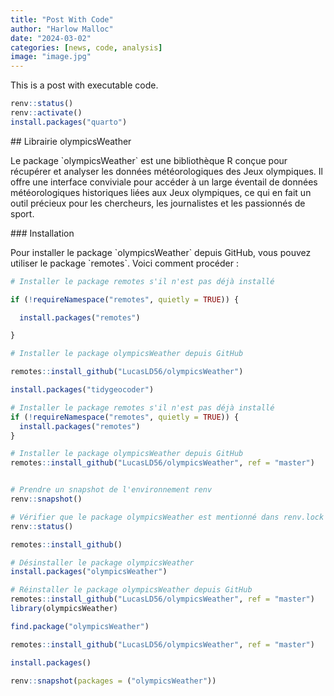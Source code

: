 ```yaml
---
title: "Post With Code"
author: "Harlow Malloc"
date: "2024-03-02"
categories: [news, code, analysis]
image: "image.jpg"
---
```


This is a post with executable code.

```r
renv::status()
renv::activate()
install.packages("quarto")

```

\## Librairie olympicsWeather

Le package \`olympicsWeather\` est une bibliothèque R conçue pour récupérer et analyser les données météorologiques des Jeux olympiques. Il offre une interface conviviale pour accéder à un large éventail de données météorologiques historiques liées aux Jeux olympiques, ce qui en fait un outil précieux pour les chercheurs, les journalistes et les passionnés de sport.

\### Installation

Pour installer le package \`olympicsWeather\` depuis GitHub, vous pouvez utiliser le package \`remotes\`. Voici comment procéder :

```r
# Installer le package remotes s'il n'est pas déjà installé

if (!requireNamespace("remotes", quietly = TRUE)) {

  install.packages("remotes")

}

# Installer le package olympicsWeather depuis GitHub

remotes::install_github("LucasLD56/olympicsWeather")
```

```r
install.packages("tidygeocoder")

# Installer le package remotes s'il n'est pas déjà installé
if (!requireNamespace("remotes", quietly = TRUE)) {
  install.packages("remotes")
}

# Installer le package olympicsWeather depuis GitHub
remotes::install_github("LucasLD56/olympicsWeather", ref = "master")


# Prendre un snapshot de l'environnement renv
renv::snapshot()

# Vérifier que le package olympicsWeather est mentionné dans renv.lock
renv::status()

```

```r
remotes::install_github()
```

```r
# Désinstaller le package olympicsWeather
install.packages("olympicsWeather")

# Réinstaller le package olympicsWeather depuis GitHub
remotes::install_github("LucasLD56/olympicsWeather", ref = "master")
library(olympicsWeather)
```

```r
find.package("olympicsWeather")
```

```r
remotes::install_github("LucasLD56/olympicsWeather", ref = "master")
```

```r
install.packages()
```

```r
renv::snapshot(packages = ("olympicsWeather"))
```
